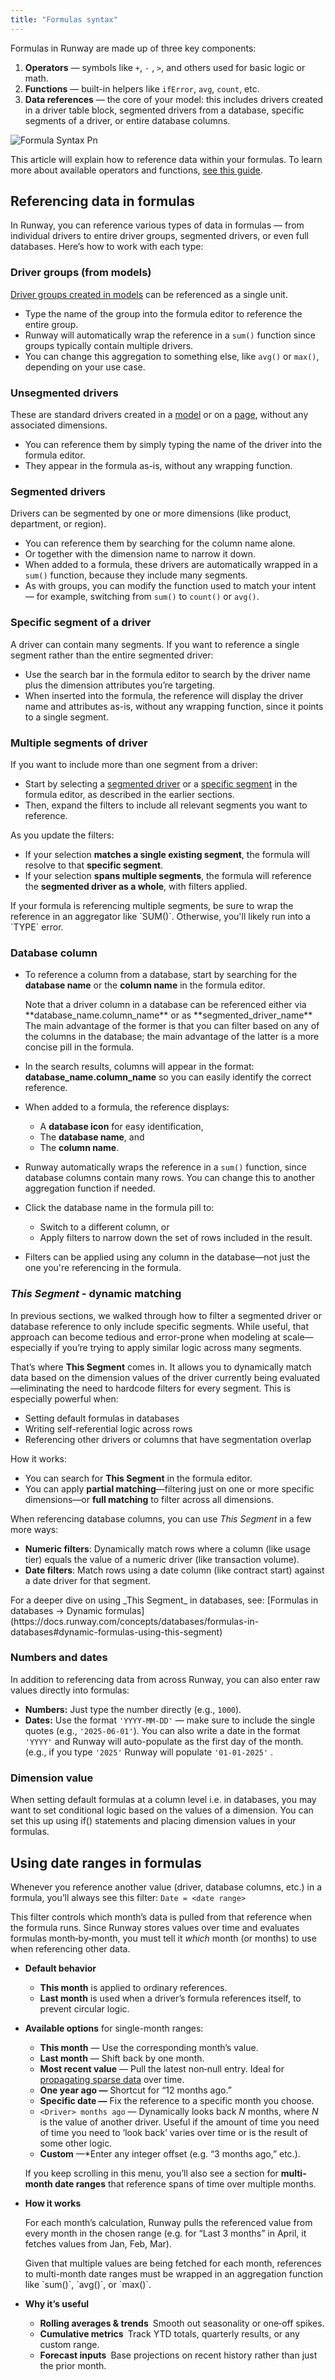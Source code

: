 ```yaml
---
title: "Formulas syntax"
---
```


Formulas in Runway are made up of three key components:

1. **Operators** — symbols like `+`, `-` , `>`, and others used for basic logic or math.
2. **Functions** — built-in helpers like `ifError`, `avg`, `count`, etc.
3. **Data references** — the core of your model: this includes drivers created in a driver table block, segmented drivers from a database, specific segments of a driver, or entire database columns.

![Formula Syntax Pn](/images/formulas/formula-syntax.png)

This article will explain how to reference data within your formulas. To learn more about available operators and functions, [see this guide](https://docs.runway.com/concepts/formulas/functions-operators).

## Referencing data in formulas

In Runway, you can reference various types of data in formulas — from individual drivers to entire driver groups, segmented drivers, or even full databases. Here’s how to work with each type:

### Driver groups (from models)

[Driver groups created in models](https://docs.runway.com/concepts/models/grouping-drivers) can be referenced as a single unit.

- Type the name of the group into the formula editor to reference the entire group.
- Runway will automatically wrap the reference in a `sum()` function since groups typically contain multiple drivers.
- You can change this aggregation to something else, like `avg()` or `max()`, depending on your use case.

### Unsegmented drivers

These are standard drivers created in a [model](https://docs.runway.com/concepts/models/models-basics) or on a [page](https://docs.runway.com/concepts/pages/drivers-table-block), without any associated dimensions.

- You can reference them by simply typing the name of the driver into the formula editor.
- They appear in the formula as-is, without any wrapping function.

### Segmented drivers

Drivers can be segmented by one or more dimensions (like product, department, or region).

- You can reference them by searching for the column name alone.
- Or together with the dimension name to narrow it down.
- When added to a formula, these drivers are automatically wrapped in a `sum()` function, because they include many segments.
- As with groups, you can modify the function used to match your intent — for example, switching from `sum()` to `count()` or `avg()`.

### Specific segment of a driver

A driver can contain many segments. If you want to reference a single segment rather than the entire segmented driver:

- Use the search bar in the formula editor to search by the driver name plus the dimension attributes you’re targeting.
- When inserted into the formula, the reference will display the driver name and attributes as-is, without any wrapping function, since it points to a single segment.

### Multiple segments of driver

If you want to include more than one segment from a driver:

- Start by selecting a [segmented driver](https://www.notion.so/Formulas-syntax-1d0691424a2880dfacafcb12689502f6?pvs=21) or a [specific segment](https://www.notion.so/Formulas-syntax-1d0691424a2880dfacafcb12689502f6?pvs=21) in the formula editor, as described in the earlier sections.
- Then, expand the filters to include all relevant segments you want to reference.

As you update the filters:

- If your selection **matches a single existing segment**, the formula will resolve to that **specific segment**.
- If your selection **spans multiple segments**, the formula will reference the **segmented driver as a whole**, with filters applied.

<Warning>
  If your formula is referencing multiple segments, be sure to wrap the reference in an aggregator like `SUM()`. Otherwise, you'll likely run into a `TYPE` error.
</Warning>

### Database column

- To reference a column from a database, start by searching for the **database name** or the **column name** in the formula editor.

  <Info>
    Note that a driver column in a database can be referenced either via **database_name.column_name** or as **segmented_driver_name** The main advantage of the former is that you can filter based on any of the columns in the database; the main advantage of the latter is a more concise pill in the formula.
  </Info>
- In the search results, columns will appear in the format: **database_name.column_name** so you can easily identify the correct reference.
- When added to a formula, the reference displays:
  - A **database icon** for easy identification,
  - The **database name**, and
  - The **column name**.
- Runway automatically wraps the reference in a `sum()` function, since database columns contain many rows. You can change this to another aggregation function if needed.
- Click the database name in the formula pill to:
  - Switch to a different column, or
  - Apply filters to narrow down the set of rows included in the result.
- Filters can be applied using any column in the database—not just the one you're referencing in the formula.

### _This Segment_ - dynamic matching

In previous sections, we walked through how to filter a segmented driver or database reference to only include specific segments. While useful, that approach can become tedious and error-prone when modeling at scale—especially if you’re trying to apply similar logic across many segments.

That’s where **This Segment** comes in. It allows you to dynamically match data based on the dimension values of the driver currently being evaluated—eliminating the need to hardcode filters for every segment. This is especially powerful when:

- Setting default formulas in databases
- Writing self-referential logic across rows
- Referencing other drivers or columns that have segmentation overlap

How it works:

- You can search for **This Segment** in the formula editor.
- You can apply **partial matching**—filtering just on one or more specific dimensions—or **full matching** to filter across all dimensions.

When referencing database columns, you can use _This Segment_ in a few more ways:

- **Numeric filters**: Dynamically match rows where a column (like usage tier) equals the value of a numeric driver (like transaction volume).
- **Date filters**: Match rows using a date column (like contract start) against a date driver for that segment.

<Info>
  For a deeper dive on using _This Segment_ in databases, see: [Formulas in databases → Dynamic formulas](https://docs.runway.com/concepts/databases/formulas-in-databases#dynamic-formulas-using-this-segment)
</Info>

### Numbers and dates

In addition to referencing data from across Runway, you can also enter raw values directly into formulas:

- **Numbers:** Just type the number directly (e.g., `1000`).
- **Dates:** Use the format `'YYYY-MM-DD'` — make sure to include the single quotes (e.g., `'2025-06-01'`). You can also write a date in the format `'YYYY'` and Runway will auto-populate as the first day of the month. (e.g., if you type `'2025'` Runway will populate `'01-01-2025'` .

### Dimension value

When setting default formulas at a column level i.e. in databases, you may want to set conditional logic based on the values of a dimension. You can set this up using if() statements and placing dimension values in your formulas.

## Using date ranges in formulas

Whenever you reference another value (driver, database columns, etc.) in a formula, you’ll always see this filter: `Date = <date range>`

This filter controls which month’s data is pulled from that reference when the formula runs. Since Runway stores values over time and evaluates formulas month‑by‑month, you must tell it _which_ month (or months) to use when referencing other data.

- **Default behavior**
  - **This month** is applied to ordinary references.
  - **Last month** is used when a driver’s formula references itself, to prevent circular logic.
- **Available options** for single-month ranges:
  - **This month** — Use the corresponding month’s value.
  - **Last month** — Shift back by one month.
  - **Most recent value** — Pull the latest non‑null entry. Ideal for [propagating sparse data](https://docs.runway.com/guides/modeling/propagating-sparse-data#propagating-sparse-data) over time.
  - **One year ago —** Shortcut for “12 months ago.”
  - **Specific date —** Fix the reference to a specific month you choose.
  - `<Driver> months ago` — Dynamically looks back _N_ months, where _N_ is the value of another driver. Useful if the amount of time you need of time you need to ‘look back’ varies over time or is the result of some other logic.
  - **Custom** —\*Enter any integer offset (e.g. “3 months ago,” etc.).

  If you keep scrolling in this menu, you’ll also see a section for **multi-month date ranges** that reference spans of time over multiple months.


- **How it works**

  For each month’s calculation, Runway pulls the referenced value from every month in the chosen range (e.g. for “Last 3 months” in April, it fetches values from Jan, Feb, Mar).

  <Info>
    Given that multiple values are being fetched for each month, references to multi-month date ranges must be wrapped in an aggregation function like `sum()`, `avg()`, or `max()`.
  </Info>
- **Why it’s useful**
  - **Rolling averages & trends** Smooth out seasonality or one‑off spikes.
  - **Cumulative metrics** Track YTD totals, quarterly results, or any custom range.
  - **Forecast inputs** Base projections on recent history rather than just the prior month.